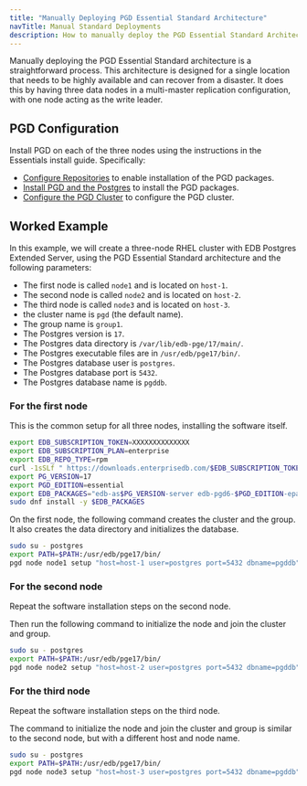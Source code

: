 ```yaml
---
title: "Manually Deploying PGD Essential Standard Architecture"
navTitle: Manual Standard Deployments
description: How to manually deploy the PGD Essential Standard Architecture.
---
```


Manually deploying the PGD Essential Standard architecture is a straightforward process. This architecture is designed for a single location that needs to be highly available and can recover from a disaster. It does this by having three data nodes in a multi-master replication configuration, with one node acting as the write leader.

## PGD Configuration

Install PGD on each of the three nodes using the instructions in the Essentials install guide. Specifically:

* [Configure Repositories](/pgd/latest/essential-how-to/install/02-configure-repositories/) to enable installation of the PGD packages.
* [Install PGD and the Postgres](/pgd/latest/essential-how-to/install/03-installing-database-and-pgd/) to install the PGD packages.
* [Configure the PGD Cluster](/pgd/latest/essential-how-to/install/04-configuring-cluster/) to configure the PGD cluster.

## Worked Example

In this example, we will create a three-node RHEL cluster with EDB Postgres Extended Server, using the PGD Essential Standard architecture and the following parameters:

* The first node is called `node1` and is located on `host-1`.
* The second node is called `node2` and is located on `host-2`.
* The third node is called `node3` and is located on `host-3`.
* the cluster name is `pgd` (the default name).
* The group name is `group1`.
* The Postgres version is `17`.
* The Postgres data directory is `/var/lib/edb-pge/17/main/`.
* The Postgres executable files are in `/usr/edb/pge17/bin/`.
* The Postgres database user is `postgres`.
* The Postgres database port is `5432`.
* The Postgres database name is `pgddb`.

### For the first node

This is the common setup for all three nodes, installing the software itself.

```bash
export EDB_SUBSCRIPTION_TOKEN=XXXXXXXXXXXXXX
export EDB_SUBSCRIPTION_PLAN=enterprise
export EDB_REPO_TYPE=rpm
curl -1sSLf " https://downloads.enterprisedb.com/$EDB_SUBSCRIPTION_TOKEN/$EDB_SUBSCRIPTION_PLAN/setup.$EDB_REPO_TYPE.sh" | sudo -E bash
export PG_VERSION=17
export PGD_EDITION=essential
export EDB_PACKAGES="edb-as$PG_VERSION-server edb-pgd6-$PGD_EDITION-epas$PG_VERSION"
sudo dnf install -y $EDB_PACKAGES
```

On the first node, the following command creates the cluster and the group. It also creates the data directory and initializes the database.

```bash
sudo su - postgres
export PATH=$PATH:/usr/edb/pge17/bin/
pgd node node1 setup "host=host-1 user=postgres port=5432 dbname=pgddb" --pgdata /var/lib/edb-pge/17/main/ --group-name group1 --cluster-name pgd --create-group --initial-node-count 3
```

### For the second node

Repeat the software installation steps on the second node.

Then run the following command to initialize the node and join the cluster and group.

```bash
sudo su - postgres
export PATH=$PATH:/usr/edb/pge17/bin/
pgd node node2 setup "host=host-2 user=postgres port=5432 dbname=pgddb" --pgdata /var/lib/edb-pge/17/main/ --cluster-dsn "host=host-1 user=postgres port=5432 dbname=pgddb"
```

### For the third node

Repeat the software installation steps on the third node.

The command to initialize the node and join the cluster and group is similar to the second node, but with a different host and node name.

```bash
sudo su - postgres
export PATH=$PATH:/usr/edb/pge17/bin/
pgd node node3 setup "host=host-3 user=postgres port=5432 dbname=pgddb" --pgdata /var/lib/edb-pge/17/main/ --cluster-dsn "host=host-1 user=postgres port=5432 dbname=pgddb"
```

